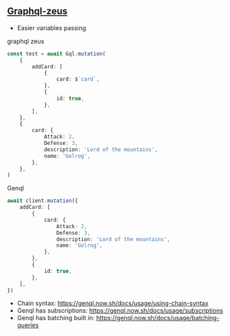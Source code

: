 ## [Graphql-zeus](https://github.com/graphql-editor/graphql-zeus)

-   Easier variables passing

graphql zeus

```ts
const test = await Gql.mutation(
    {
        addCard: [
            {
                card: $`card`,
            },
            {
                id: true,
            },
        ],
    },
    {
        card: {
            Attack: 2,
            Defense: 3,
            description: 'Lord of the mountains',
            name: 'Golrog',
        },
    },
)
```

Genql

```ts
await client.mutation({
    addCard: [
        {
            card: {
                Attack: 2,
                Defense: 3,
                description: 'Lord of the mountains',
                name: 'Golrog',
            },
        },
        {
            id: true,
        },
    ],
})
```

-   Chain syntax: https://genql.now.sh/docs/usage/using-chain-syntax
-   Genql has subscriptions: https://genql.now.sh/docs/usage/subscriptions
-   Genql has batching built in: https://genql.now.sh/docs/usage/batching-queries
